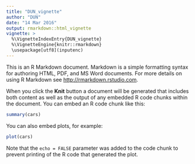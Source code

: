 ```yaml
---
title: "DUN_vignette"
author: "DUN"
date: "14 Mar 2016"
output: rmarkdown::html_vignette
vignette: >
  %\VignetteIndexEntry{DUN_vignette}
  %\VignetteEngine{knitr::rmarkdown}
  \usepackage[utf8](inputenc)
---
```


This is an R Markdown document. Markdown is a simple formatting syntax for authoring HTML, PDF, and MS Word documents. For more details on using R Markdown see <http://rmarkdown.rstudio.com>.

When you click the **Knit** button a document will be generated that includes both content as well as the output of any embedded R code chunks within the document. You can embed an R code chunk like this:

```r
summary(cars)
```

You can also embed plots, for example:

```r
plot(cars)
```

Note that the `echo = FALSE` parameter was added to the code chunk to prevent printing of the R code that generated the plot.
